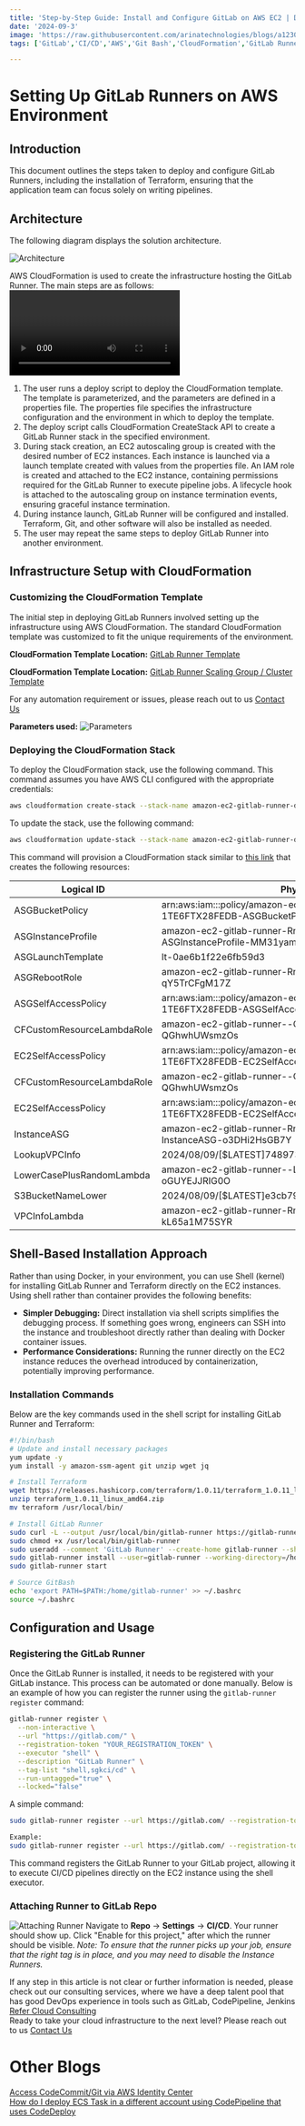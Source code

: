 ```yaml
---
title: 'Step-by-Step Guide: Install and Configure GitLab on AWS EC2 | DevOps CI/CD with GitLab on AWS '
date: '2024-09-3'
image: 'https://raw.githubusercontent.com/arinatechnologies/blogs/a1230c7dad61f35ee5d53b0234db4f665f5a43f5/images/gitlab%20thumbnail.webp'
tags: ['GitLab','CI/CD','AWS','Git Bash','CloudFormation','GitLab Runner','CodeCommit','Terraform','AWS EC2','DevOps','Automation','Infrastructure as Code','Shell Scripting','Pipeline']

---
```

# Setting Up GitLab Runners on AWS Environment

## Introduction
This document outlines the steps taken to deploy and configure GitLab Runners, including the installation of Terraform, ensuring that the application team can focus solely on writing pipelines.

## Architecture
The following diagram displays the solution architecture.

![Architecture](https://github.com/arinatechnologies/blogs/blob/0d061d2f4057c06b187ada5d2dde7c7d765d9abc/images/gitlabrunnersimage.png)

AWS CloudFormation is used to create the infrastructure hosting the GitLab Runner. The main steps are as follows:
<Video id="KYUYm3iLOv4" title="Setting Up GitLab Runners on AWS Environment"/>

1. The user runs a deploy script to deploy the CloudFormation template. The template is parameterized, and the parameters are defined in a properties file. The properties file specifies the infrastructure configuration and the environment in which to deploy the template.
2. The deploy script calls CloudFormation CreateStack API to create a GitLab Runner stack in the specified environment.
3. During stack creation, an EC2 autoscaling group is created with the desired number of EC2 instances. Each instance is launched via a launch template created with values from the properties file. An IAM role is created and attached to the EC2 instance, containing permissions required for the GitLab Runner to execute pipeline jobs. A lifecycle hook is attached to the autoscaling group on instance termination events, ensuring graceful instance termination.
4. During instance launch, GitLab Runner will be configured and installed. Terraform, Git, and other software will also be installed as needed.
5. The user may repeat the same steps to deploy GitLab Runner into another environment.

## Infrastructure Setup with CloudFormation

### Customizing the CloudFormation Template
The initial step in deploying GitLab Runners involved setting up the infrastructure using AWS CloudFormation. The standard CloudFormation template was customized to fit the unique requirements of the environment.

**CloudFormation Template Location:** [GitLab Runner Template](https://sgk-runner-gitlab.s3.us-west-2.amazonaws.com/gitlab-runner.yaml)

**CloudFormation Template Location:** [GitLab Runner Scaling Group / Cluster Template](https://github.com/arinatechnologies/blogs/raw/814769ea883b6dad85dcdd758c71f5edf17ce3e6/code/gitlab-runner/gitlab-runner.zip)


For any automation requirement or issues, please reach out to us [ Contact Us](https://www.arinatechnologies.com/contact) <br/>

**Parameters used:**
![Parameters](https://github.com/arinatechnologies/blogs/commit/145ff3ac529cd5883e56acc20c1600fd97c76cd9#diff-5572aa29a3f5c28e2d56dacf550c662702f558ed96a03b029e43f60acd653e73)
### Deploying the CloudFormation Stack
To deploy the CloudFormation stack, use the following command. This command assumes you have AWS CLI configured with the appropriate credentials:

```bash
aws cloudformation create-stack --stack-name amazon-ec2-gitlab-runner-demo1 --template-body file://gitlab-runner.yaml --capabilities CAPABILITY_NAMED_IAM
```

To update the stack, use the following command:

```bash
aws cloudformation update-stack --stack-name amazon-ec2-gitlab-runner-demo1 --template-body file://gitlab-runner.yaml --capabilities CAPABILITY_NAMED_IAM
```

This command will provision a CloudFormation stack similar to [this link](https://us-west-2.console.aws.amazon.com/cloudformation/home?region=us-west-2#/stacks/stackinfo?stackId=arn%3Aaws%3Acloudformation%3Aus-west-2%3A533267450200%3Astack%2Famazon-ec2-gitlab-runner%2Fce23d680-55ed-11ef-b4ec-02b5a44c5779) that creates the following resources:

| Logical ID | Physical ID | Type |
| ---------- | ----------- | ---- |
| ASGBucketPolicy | arn:aws:iam::<account id>:policy/amazon-ec2-gitlab-runner-RnrASG-1TE6FTX28FEDB-ASGBucketPolicy | AWS::IAM::ManagedPolicy |
| ASGInstanceProfile | amazon-ec2-gitlab-runner-RnrASG-1TE6FTX28FEDB-ASGInstanceProfile-MM31yammSlL2 | AWS::IAM::InstanceProfile |
| ASGLaunchTemplate | lt-0ae6b1f22e6fb59d3 | AWS::EC2::LaunchTemplate |
| ASGRebootRole | amazon-ec2-gitlab-runner-RnrASG-1TE6F-ASGRebootRole-qY5TrCFgM17Z | AWS::IAM::Role |
| ASGSelfAccessPolicy | arn:aws:iam::<account id>:policy/amazon-ec2-gitlab-runner-RnrASG-1TE6FTX28FEDB-ASGSelfAccessPolicy | AWS::IAM::ManagedPolicy |
| CFCustomResourceLambdaRole | amazon-ec2-gitlab-runner--CFCustomResourceLambdaRol-QGhwhUWsmzOs | AWS::IAM::Role |
| EC2SelfAccessPolicy | arn:aws:iam::<account id>:policy/amazon-ec2-gitlab-runner-RnrASG-1TE6FTX28FEDB-EC2SelfAccessPolicy | AWS::IAM::ManagedPolicy |
| CFCustomResourceLambdaRole | amazon-ec2-gitlab-runner--CFCustomResourceLambdaRol-QGhwhUWsmzOs | AWS::IAM::Role |
| EC2SelfAccessPolicy | arn:aws:iam::<account id>:policy/amazon-ec2-gitlab-runner-RnrASG-1TE6FTX28FEDB-EC2SelfAccessPolicy | AWS::IAM::ManagedPolicy |
| InstanceASG | amazon-ec2-gitlab-runner-RnrASG-1TE6FTX28FEDB-InstanceASG-o3DHi2HsGB7Y | AWS::AutoScaling::AutoScalingGroup |
| LookupVPCInfo | 2024/08/09/[$LATEST]74897306b3a74abd98a9c637a27c19a7 | Custom::VPCInfo |
| LowerCasePlusRandomLambda | amazon-ec2-gitlab-runner--LowerCasePlusRandomLambd-oGUYEJJRIG0O | AWS::Lambda::Function |
| S3BucketNameLower | 2024/08/09/[$LATEST]e3cb7909bd224ab594c81514708e7827 | Custom::Lowercase |
| VPCInfoLambda | amazon-ec2-gitlab-runner-RnrASG-1TE6-VPCInfoLambda-kL65a1M75SYR | AWS::Lambda::Function |

## Shell-Based Installation Approach
Rather than using Docker, in your environment, you can use Shell (kernel) for installing GitLab Runner and Terraform directly on the EC2 instances. Using shell rather than container provides the following benefits:

- **Simpler Debugging:** Direct installation via shell scripts simplifies the debugging process. If something goes wrong, engineers can SSH into the instance and troubleshoot directly rather than dealing with Docker container issues.
- **Performance Considerations:** Running the runner directly on the EC2 instance reduces the overhead introduced by containerization, potentially improving performance.

### Installation Commands
Below are the key commands used in the shell script for installing GitLab Runner and Terraform:

```bash
#!/bin/bash
# Update and install necessary packages
yum update -y
yum install -y amazon-ssm-agent git unzip wget jq

# Install Terraform
wget https://releases.hashicorp.com/terraform/1.0.11/terraform_1.0.11_linux_amd64.zip
unzip terraform_1.0.11_linux_amd64.zip
mv terraform /usr/local/bin/

# Install GitLab Runner
sudo curl -L --output /usr/local/bin/gitlab-runner https://gitlab-runner-downloads.s3.amazonaws.com/latest/binaries/gitlab-runner-linux-amd64
sudo chmod +x /usr/local/bin/gitlab-runner
sudo useradd --comment 'GitLab Runner' --create-home gitlab-runner --shell /bin/bash
sudo gitlab-runner install --user=gitlab-runner --working-directory=/home/gitlab-runner
sudo gitlab-runner start

# Source GitBash
echo 'export PATH=$PATH:/home/gitlab-runner' >> ~/.bashrc
source ~/.bashrc
```

## Configuration and Usage

### Registering the GitLab Runner
Once the GitLab Runner is installed, it needs to be registered with your GitLab instance. This process can be automated or done manually. Below is an example of how you can register the runner using the `gitlab-runner register` command:

```bash
gitlab-runner register \
  --non-interactive \
  --url "https://gitlab.com/" \
  --registration-token "YOUR_REGISTRATION_TOKEN" \
  --executor "shell" \
  --description "GitLab Runner" \
  --tag-list "shell,sgkci/cd" \
  --run-untagged="true" \
  --locked="false"
```

A simple command:

```bash
sudo gitlab-runner register --url https://gitlab.com/ --registration-token <Your registration token>

Example: 
sudo gitlab-runner register --url https://gitlab.com/ --registration-token GR1348941Du4BazUzERU5M1m_LeLU
```

This command registers the GitLab Runner to your GitLab project, allowing it to execute CI/CD pipelines directly on the EC2 instance using the shell executor.

### Attaching Runner to GitLab Repo
![Attaching Runner](https://github.com/arinatechnologies/blogs/blob/3e63990bdd4e596d9db2fcea2c03f0b6871cd029/images/gitlabrunners.png)
Navigate to **Repo** → **Settings** → **CI/CD**. Your runner should show up. Click "Enable for this project," after which the runner should be visible.
*Note: To ensure that the runner picks up your job, ensure that the right tag is in place, and you may need to disable the Instance Runners.*

If any step in this article is not clear or further information is needed, please check out our consulting services, where we have a deep talent pool that has good DevOps experience in tools such as GitLab, CodePipeline, Jenkins [ Refer Cloud Consulting](https://www.arinatechnologies.com/consulting) <br/>
Ready to take your cloud infrastructure to the next level? Please reach out to us [ Contact Us](https://www.arinatechnologies.com/contact) <br/>
# Other Blogs
[Access CodeCommit/Git via AWS Identity Center](https://www.arinatechnologies.com/posts/codecommitgit) <br/>
[How do I deploy ECS Task in a different account using CodePipeline that uses CodeDeploy](https://www.arinatechnologies.com/posts/codepipeline) <br/>

